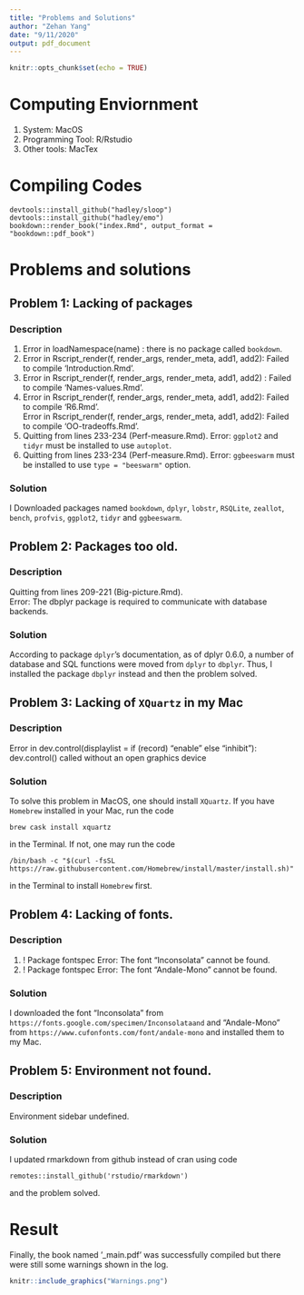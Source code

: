 ```yaml
---
title: "Problems and Solutions"
author: "Zehan Yang"
date: "9/11/2020"
output: pdf_document
---
```


```r
knitr::opts_chunk$set(echo = TRUE)
```

# Computing Enviornment
1. System: MacOS
2. Programming Tool: R/Rstudio
3. Other tools: MacTex

# Compiling Codes
```{}
devtools::install_github("hadley/sloop")  
devtools::install_github("hadley/emo")  
bookdown::render_book("index.Rmd", output_format = "bookdown::pdf_book")
```


# Problems and solutions
## Problem 1: Lacking of packages
### Description
1. Error in loadNamespace(name) : there is no package called `bookdown`.  
2. Error in Rscript_render(f, render_args, render_meta, add1, add2): Failed to compile 'Introduction.Rmd'.  
3. Error in Rscript_render(f, render_args, render_meta, add1, add2) : Failed to compile 'Names-values.Rmd'.  
4. Error in Rscript_render(f, render_args, render_meta, add1, add2): Failed to compile 'R6.Rmd'.  
Error in Rscript_render(f, render_args, render_meta, add1, add2): Failed to compile 'OO-tradeoffs.Rmd'.  
5. Quitting from lines 233-234 (Perf-measure.Rmd). Error: `ggplot2` and `tidyr` must be installed to use `autoplot`.  
6. Quitting from lines 233-234 (Perf-measure.Rmd). Error: `ggbeeswarm` must be installed to use `type = "beeswarm"` option.  

### Solution
I Downloaded packages named `bookdown`, `dplyr`, `lobstr`, `RSQLite`, `zeallot`, `bench`, `profvis`, `ggplot2`, `tidyr` and `ggbeeswarm`.

## Problem 2: Packages too old.
### Description
Quitting from lines 209-221 (Big-picture.Rmd).  
Error: The dbplyr package is required to communicate with database backends.  

### Solution
According to package `dplyr`'s documentation, as of dplyr 0.6.0, a number of database and SQL functions were moved from `dplyr` to `dbplyr`. Thus, I installed the package `dbplyr` instead and then the problem solved.

## Problem 3: Lacking of `XQuartz` in my Mac
### Description
Error in dev.control(displaylist = if (record) "enable" else "inhibit"): dev.control() called without an open graphics device

### Solution
To solve this problem in MacOS, one should install `XQuartz`. If you have `Homebrew` installed in your Mac, run the code
```{}
brew cask install xquartz
```
in the Terminal. If not, one may run the code
```{}
/bin/bash -c "$(curl -fsSL https://raw.githubusercontent.com/Homebrew/install/master/install.sh)"
```
in the Terminal to install `Homebrew` first.

## Problem 4: Lacking of fonts.
### Description
1. ! Package fontspec Error: The font "Inconsolata" cannot be found.  
2. ! Package fontspec Error: The font "Andale-Mono" cannot be found.  

### Solution
I downloaded the font "Inconsolata" from `https://fonts.google.com/specimen/Inconsolataand` and "Andale-Mono" from `https://www.cufonfonts.com/font/andale-mono` and installed them to my Mac.

## Problem 5: Environment not found.
### Description
Environment sidebar undefined.  

### Solution
I updated rmarkdown from github instead of cran using code
```{}
remotes::install_github('rstudio/rmarkdown')
```
and the problem solved.  

# Result
Finally, the book named '_main.pdf' was successfully compiled but there were still some warnings shown in the log.
```r
knitr::include_graphics("Warnings.png")
```
















